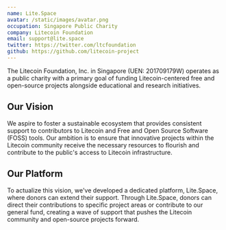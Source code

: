 ```yaml
---
name: Lite.Space
avatar: /static/images/avatar.png
occupation: Singapore Public Charity
company: Litecoin Foundation
email: support@lite.space
twitter: https://twitter.com/ltcfoundation
github: https://github.com/litecoin-project
---
```


The Litecoin Foundation, Inc. in Singapore (UEN: 201709179W) operates as a public charity with a primary goal of funding Litecoin-centered free and open-source projects alongside educational and research initiatives.

## Our Vision
We aspire to foster a sustainable ecosystem that provides consistent support to contributors to Litecoin and Free and Open Source Software (FOSS) tools. Our ambition is to ensure that innovative projects within the Litecoin community receive the necessary resources to flourish and contribute to the public's access to Litecoin infrastructure.

## Our Platform
To actualize this vision, we've developed a dedicated platform, Lite.Space, where donors can extend their support. Through Lite.Space, donors can direct their contributions to specific project areas or contribute to our general fund, creating a wave of support that pushes the Litecoin community and open-source projects forward.